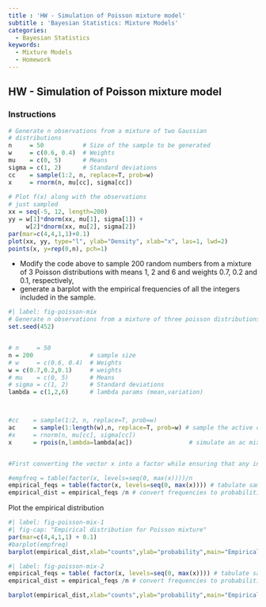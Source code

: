 ```yaml
---
title : 'HW - Simulation of Poisson mixture model'
subtitle : 'Bayesian Statistics: Mixture Models'
categories:
  - Bayesian Statistics
keywords:
  - Mixture Models
  - Homework
---
```


## HW - Simulation of Poisson mixture model


::: {.callout-note}
### Instructions

```r
# Generate n observations from a mixture of two Gaussian 
# distributions
n     = 50           # Size of the sample to be generated
w     = c(0.6, 0.4)  # Weights
mu    = c(0, 5)      # Means
sigma = c(1, 2)      # Standard deviations
cc    = sample(1:2, n, replace=T, prob=w)
x     = rnorm(n, mu[cc], sigma[cc])
    
# Plot f(x) along with the observations 
# just sampled
xx = seq(-5, 12, length=200)
yy = w[1]*dnorm(xx, mu[1], sigma[1]) + 
     w[2]*dnorm(xx, mu[2], sigma[2])
par(mar=c(4,4,1,1)+0.1)
plot(xx, yy, type="l", ylab="Density", xlab="x", las=1, lwd=2)
points(x, y=rep(0,n), pch=1)  
```

- Modify the code above to sample 200 random numbers from a mixture of 3 Poisson distributions with means 1, 2 and 6 and weights 0.7, 0.2 and 0.1, respectively, 
- generate a barplot with the empirical frequencies of all the integers included in the sample.
:::

```r
#| label: fig-poisson-mix
# Generate n observations from a mixture of three poisson distributions
set.seed(452)


# n     = 50
n = 200                # sample size
# w     = c(0.6, 0.4)  # Weights
w = c(0.7,0.2,0.1)     # weights
# mu    = c(0, 5)      # Means
# sigma = c(1, 2)      # Standard deviations
lambda = c(1,2,6)      # lambda params (mean,variation)



#cc    = sample(1:2, n, replace=T, prob=w)
ac     = sample(1:length(w),n, replace=T, prob=w) # sample the active component
#x     = rnorm(n, mu[cc], sigma[cc])
x      = rpois(n,lambda=lambda[ac])                # simulate an ac mixture component n time


#First converting the vector x into a factor while ensuring that any integer between 0 and the maximum in the sample are valid factors avoids the issue of ignoring zero counts or x=0.

#empfreq = table(factor(x, levels=seq(0, max(x))))/n
empirical_feqs = table(factor(x, levels=seq(0, max(x)))) # tabulate samples into a counts
empirical_dist = empirical_feqs /n # convert frequencies to probabilities
```

Plot the empirical distribution

```r
#| label: fig-poisson-mix-1
#| fig-cap: "Empirical distribution for Poisson mixture"
par(mar=c(4,4,1,1) + 0.1)
#barplot(empfreq)
barplot(empirical_dist,xlab="counts",ylab="probability",main="Empirical distribution for Poisson mixture")

```



```r
#| label: fig-poisson-mix-2
empirical_feqs = table( factor(x, levels=seq(0, max(x)))) # tabulate samples into counts
empirical_dist = empirical_feqs /n # convert frequencies to probabilities

barplot(empirical_dist,xlab="counts",ylab="probability",main="Empirical poisson mixture")

```
